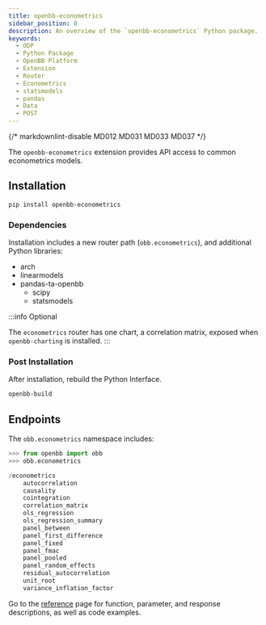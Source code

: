 ```yaml
---
title: openbb-econometrics
sidebar_position: 0
description: An overview of the `openbb-econometrics` Python package.
keywords:
  - ODP
  - Python Package
  - OpenBB Platform
  - Extension
  - Router
  - Econometrics
  - statsmodels
  - pandas
  - Data
  - POST
---
```


{/* markdownlint-disable MD012 MD031 MD033 MD037 */}


<HeadTitle title="OpenBB Econometrics - Python Packages & Extensions | OpenBB Docs" />

The `openbb-econometrics` extension provides API access to common econometrics models.

## Installation

```console
pip install openbb-econometrics
```

### Dependencies

Installation includes a new router path (`obb.econometrics`), and additional Python libraries:

- arch
- linearmodels
- pandas-ta-openbb
    - scipy
    - statsmodels

:::info Optional

The `econometrics` router has one chart, a correlation matrix, exposed when `openbb-charting` is installed.
:::

### Post Installation

After installation, rebuild the Python Interface.

```sh
openbb-build
```

## Endpoints

The `obb.econometrics` namespace includes:

```python
>>> from openbb import obb
>>> obb.econometrics

/econometrics
    autocorrelation
    causality
    cointegration
    correlation_matrix
    ols_regression
    ols_regression_summary
    panel_between
    panel_first_difference
    panel_fixed
    panel_fmac
    panel_pooled
    panel_random_effects
    residual_autocorrelation
    unit_root
    variance_inflation_factor
```

Go to the [reference](/python/reference/econometrics) page for function, parameter, and response descriptions, as well as code examples.
